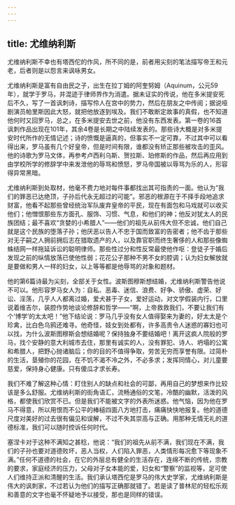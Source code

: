 ```yaml
---
---
---
```

title: 尤维纳利斯
---




尤维纳利斯不幸也有塔西佗的作风，所不同的是，前者用尖刻的笔法描写帝王和元老，后者则是以怨言来讽咏男女。

尤维纳利斯是富有自由民之子，出生在拉丁姆的阿奎努姆（Aquinum，公元59年），就学于罗马，并混迹于律师界作为消遣。据未证实的传说，他在多米提安死后不久，写了一首讽刺诗，描写伶人在宫中的势力，然后在朋友之中传阅；据说哑剧演员帕里斯因此大怒，就把他放逐到埃及。我们不敢断定故事的真假，也不知道他何时又回罗马，总之，在多米提安去世之前，他没有东西发表。第一卷的16首讽刺作品出现在101年，其余4卷是长期之中陆续发表的。那些诗大概是对多米提安时代所作的无情记述；诗的愤慨是逼真的，但事实不一定可靠，不过其中可以看得出来，罗马虽有几个好皇帝，但是时间有限，谁都没有矫正那些被攻击的歪风。他的诗歌为罗马文体，再参考卢西利乌斯、贺拉斯、珀修斯的作品，然后再应用到由学校所学的修辞学中来发泄他的辱骂和愤怒，罗马帝国被以辱骂为乐的人，形容得异常黑暗。

尤维纳利斯到处取材，他毫不费力地对每件事都找出其可指责的一面。他认为“我们的罪恶已达绝顶，子孙后代永无超过的可能”。邪恶的根源在于不择手段地追求财富，他看不起那些曾经统治军队废弃皇帝的平民，现在有面包和马戏就可以收买他们；他憎恨那些东方面孔、服饰、习惯、气息，和他们的神；他反对犹太人的民族团结；最不喜欢“贪婪的小希腊人”——他们的祖先从前伟大但不忠诚，他们自己就是这个民族的堕落子孙；他厌恶以告人不忠于国而致富的告密者；他不齿于那些对无子嗣之人拥前拥后志在猎取遗产的人，以及靠官职而终生奢侈的人和那些像蜘蛛结网一样拖延诉讼的聪明律师。那些性过分和性反常最使他作呕：登徒子于婚后发现之前的纵情放荡已使他性弱；花花公子那种不男不女的腔调；认为妇女解放就是要做和男人一样的妇女，以上等等都是他辱骂的对象和题材。

他的第6篇诗最为尖刻，全部关于女性。波斯图穆斯想结婚，尤维纳利斯警告他说不可以。他形容罗马女人为：自私、恶毒、迷信、浪费、好争、骄傲、虚荣、好讼、淫荡，几乎人人都离过婚，爱犬甚于子女，爱好运动，对文学假装内行，口里说着维吉尔，装腔作势地谈论修辞和哲学——“啊，上帝救救我们，不要让我们有个‘博学’的太太吧！”他下结论说：罗马几乎没有女人值得娶来为妻的，好太太是个珍禽，比白色乌鸦还难寻。他奇怪，妓女到处都有，许多高贵令人迷惑的寡妇也可以找，为什么波斯图穆斯会想结婚呢？保持独身不要结婚吧！离开这疯人院般的罗马，找个安静的意大利城市去住，那里有诚实的人，没有罪犯、诗人、坍塌的公寓和希腊人，把野心抛诸脑后；你的目的不值得争取，劳苦无穷而享誉有限。过简朴的生活，垦殖你的花园，在不饥不渴不冷之外，不必多求；发挥同情心，对儿童要慈爱，保持身心健康。只有傻瓜才求长寿。

我们不难了解这种心情：盯住别人的缺点和社会的可鄙，再用自己的梦想来作比较该是多么舒服。尤维纳利斯的街角语汇，流畅通俗的文笔，冷酷的幽默，活泼的风格，都使我们欣赏不已。但是我们不能被文字的外表所迷惑。他气恼，因为他在罗马不得意，所以用恨而不公平的棒槌四面八方地打击，痛痛快快地报复。他的道德尺度对美好的过去很有偏见和误解，不过不失其崇高与正确。用那种无情无礼的道德标准，我们可以随时控诉任何时代。

塞涅卡对于这种不满知之甚稔，他说：“我们的祖先从前不满，我们现在不满，我们的子孙也要对道德败坏，恶人当权，人们陷入罪恶，人类情形每况愈下等现象不满。”任何不道德的社会，在它的外层总有健全的生活存在，连绵不断的传统，宗教的要求，家庭经济的压力，父母对子女本能的爱，妇女和“警察”的监视等，足可使人们维持正派和清醒的生活。我们承认塔西佗是罗马的伟大史学家，尤维纳利斯是伟大的讽刺家，不过若认为他们的描写正确那就错了。若是读了普林尼的轻松乐观和善意的文字也毫不怀疑地予以接受，那也是同样的错误。